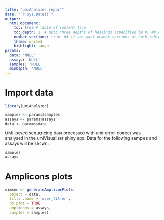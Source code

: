 ```yaml
---
title: "umiAnalyzer report"
date: "`r Sys.Date()`"
output: 
  html_document:
    toc: true # table of content true
    toc_depth: 2  # upto three depths of headings (specified by #, ## and ###)
    number_sections: true  ## if you want number sections at each table header
    theme: united
    highlight: tango
params:
  data: 'NULL'
  assays: 'NULL'
  samples: 'NULL'
  minDepth: 'NULL'
---
```


# Import data

```r
library(umiAnalyzer)

samples <- params$samples
assays <- params$assays
data <- params$data
```

UMI-based sequencing data processed with umi-error-correct was analysed in the umiVisualiser
shiny app. Data for the following samples and assays will be shown:

```r
samples
assays
```

# Amplicons plots

```r
simsen <- generateAmpliconPlots(
  object = data,
  filter.name = "user_filter",
  do.plot = TRUE,
  amplicons = assays,
  samples = samples)
```
